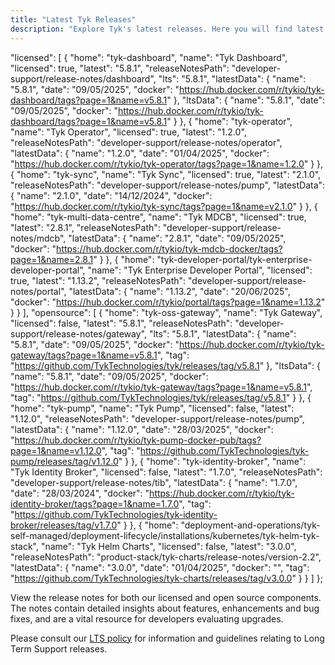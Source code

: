 ```yaml
---
title: "Latest Tyk Releases"
description: "Explore Tyk's latest releases. Here you will find latest releases and access to docker images and release notes for all our platforms."
---
```


  "licensed": [
    {
      "home": "tyk-dashboard",
      "name": "Tyk Dashboard",
      "licensed": true,
      "latest": "5.8.1",
      "releaseNotesPath": "developer-support/release-notes/dashboard",
      "lts": "5.8.1",
      "latestData": {
        "name": "5.8.1",
        "date": "09/05/2025",
        "docker": "https://hub.docker.com/r/tykio/tyk-dashboard/tags?page=1&name=v5.8.1"
      },
      "ltsData": {
        "name": "5.8.1",
        "date": "09/05/2025",
        "docker": "https://hub.docker.com/r/tykio/tyk-dashboard/tags?page=1&name=v5.8.1"
      }
    },
    {
      "home": "tyk-operator",
      "name": "Tyk Operator",
      "licensed": true,
      "latest": "1.2.0",
      "releaseNotesPath": "developer-support/release-notes/operator",
      "latestData": {
        "name": "1.2.0",
        "date": "01/04/2025",
        "docker": "https://hub.docker.com/r/tykio/tyk-operator/tags?page=1&name=1.2.0"
      }
    },
    {
      "home": "tyk-sync",
      "name": "Tyk Sync",
      "licensed": true,
      "latest": "2.1.0",
      "releaseNotesPath": "developer-support/release-notes/pump",
      "latestData": {
        "name": "2.1.0",
        "date": "14/12/2024",
        "docker": "https://hub.docker.com/r/tykio/tyk-sync/tags?page=1&name=v2.1.0"
      }
    },
    {
      "home": "tyk-multi-data-centre",
      "name": "Tyk MDCB",
      "licensed": true,
      "latest": "2.8.1",
      "releaseNotesPath": "developer-support/release-notes/mdcb",
      "latestData": {
        "name": "2.8.1",
        "date": "09/05/2025",
        "docker": "https://hub.docker.com/r/tykio/tyk-mdcb-docker/tags?page=1&name=2.8.1"
      }
    },
    {
      "home": "tyk-developer-portal/tyk-enterprise-developer-portal",
      "name": "Tyk Enterprise Developer Portal",
      "licensed": true,
      "latest": "1.13.2",
      "releaseNotesPath": "developer-support/release-notes/portal",
      "latestData": {
        "name": "1.13.2",
        "date": "20/06/2025",
        "docker": "https://hub.docker.com/r/tykio/portal/tags?page=1&name=1.13.2"
      }
    }
  ],
  "opensource": [
    {
      "home": "tyk-oss-gateway",
      "name": "Tyk Gateway",
      "licensed": false,
      "latest": "5.8.1",
      "releaseNotesPath": "developer-support/release-notes/gateway",
      "lts": "5.8.1",
      "latestData": {
        "name": "5.8.1",
        "date": "09/05/2025",
        "docker": "https://hub.docker.com/r/tykio/tyk-gateway/tags?page=1&name=v5.8.1",
        "tag": "https://github.com/TykTechnologies/tyk/releases/tag/v5.8.1"
      },
      "ltsData": {
        "name": "5.8.1",
        "date": "09/05/2025",
        "docker": "https://hub.docker.com/r/tykio/tyk-gateway/tags?page=1&name=v5.8.1",
        "tag": "https://github.com/TykTechnologies/tyk/releases/tag/v5.8.1"
      }
    },
    {
      "home": "tyk-pump",
      "name": "Tyk Pump",
      "licensed": false,
      "latest": "1.12.0",
      "releaseNotesPath": "developer-support/release-notes/pump",
      "latestData": {
        "name": "1.12.0",
        "date": "28/03/2025",
        "docker": "https://hub.docker.com/r/tykio/tyk-pump-docker-pub/tags?page=1&name=v1.12.0",
        "tag": "https://github.com/TykTechnologies/tyk-pump/releases/tag/v1.12.0"
      }
    },
    {
      "home": "tyk-identity-broker",
      "name": "Tyk Identity Broker",
      "licensed": false,
      "latest": "1.7.0",
      "releaseNotesPath": "developer-support/release-notes/tib",
      "latestData": {
        "name": "1.7.0",
        "date": "28/03/2024",
        "docker": "https://hub.docker.com/r/tykio/tyk-identity-broker/tags?page=1&name=1.7.0",
        "tag": "https://github.com/TykTechnologies/tyk-identity-broker/releases/tag/v1.7.0"
      }
    },
    {
      "home": "deployment-and-operations/tyk-self-managed/deployment-lifecycle/installations/kubernetes/tyk-helm-tyk-stack",
      "name": "Tyk Helm Charts",
      "licensed": false,
      "latest": "3.0.0",
      "releaseNotesPath": "product-stack/tyk-charts/release-notes/version-2.2",
      "latestData": {
        "name": "3.0.0",
        "date": "01/04/2025",
        "docker": "",
        "tag": "https://github.com/TykTechnologies/tyk-charts/releases/tag/v3.0.0"
      }
    }
  ]
};


View the release notes for both our licensed and open source components. The notes contain detailed insights about features, enhancements and bug fixes, and are a vital resource for developers evaluating upgrades.

Please consult our [LTS policy](/docs3/developer-support/release-types/long-term-support) for information and guidelines relating to Long Term Support releases.

<ReleaseSummaryComponent releaseData={releaseData} />
